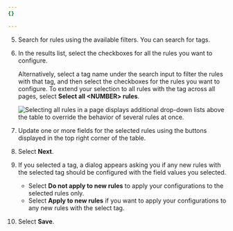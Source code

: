 ```yaml
---
{}

---
```


5. Search for rules using the available filters. You can search for tags.

6. In the results list, select the checkboxes for all the rules you want to configure.

   Alternatively, select a tag name under the search input to filter the rules with that tag, and then select the checkboxes for the rules you want to configure. To extend your selection to all rules with the tag across all pages, select **Select all \<NUMBER> rules**.

   ![Selecting all rules in a page displays additional drop-down lists above the table to override the behavior of several rules at once.](~/assets/images/waf/waf-modify-selected-rules.png)

7. Update one or more fields for the selected rules using the buttons displayed in the top right corner of the table.

8. Select **Next**.

9. If you selected a tag, a dialog appears asking you if any new rules with the selected tag should be configured with the field values you selected.

   * Select **Do not apply to new rules** to apply your configurations to the selected rules only.
   * Select **Apply to new rules** if you want to apply your configurations to any new rules with the select tag.

10. Select **Save**.

